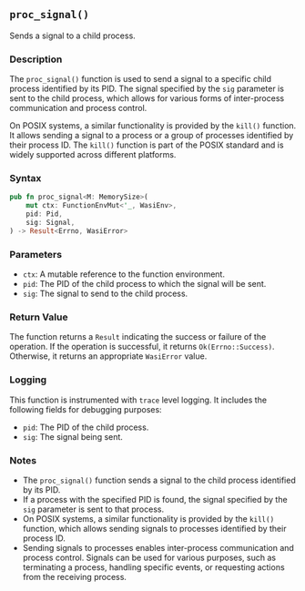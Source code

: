 ## `proc_signal()`

Sends a signal to a child process.

### Description

The `proc_signal()` function is used to send a signal to a specific child process identified by its PID. The signal specified by the `sig` parameter is sent to the child process, which allows for various forms of inter-process communication and process control.

On POSIX systems, a similar functionality is provided by the `kill()` function. It allows sending a signal to a process or a group of processes identified by their process ID. The `kill()` function is part of the POSIX standard and is widely supported across different platforms.

### Syntax

```rust
pub fn proc_signal<M: MemorySize>(
    mut ctx: FunctionEnvMut<'_, WasiEnv>,
    pid: Pid,
    sig: Signal,
) -> Result<Errno, WasiError>
```

### Parameters

- `ctx`: A mutable reference to the function environment.
- `pid`: The PID of the child process to which the signal will be sent.
- `sig`: The signal to send to the child process.

### Return Value

The function returns a `Result` indicating the success or failure of the operation. If the operation is successful, it returns `Ok(Errno::Success)`. Otherwise, it returns an appropriate `WasiError` value.

### Logging

This function is instrumented with `trace` level logging. It includes the following fields for debugging purposes:

- `pid`: The PID of the child process.
- `sig`: The signal being sent.

### Notes

- The `proc_signal()` function sends a signal to the child process identified by its PID.
- If a process with the specified PID is found, the signal specified by the `sig` parameter is sent to that process.
- On POSIX systems, a similar functionality is provided by the `kill()` function, which allows sending signals to processes identified by their process ID.
- Sending signals to processes enables inter-process communication and process control. Signals can be used for various purposes, such as terminating a process, handling specific events, or requesting actions from the receiving process.

